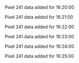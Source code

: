 Pixel 241 data added for 16:20:00

Pixel 241 data added for 16:21:00

Pixel 241 data added for 16:22:00

Pixel 241 data added for 16:23:00

Pixel 241 data added for 16:24:00

Pixel 241 data added for 16:25:00

